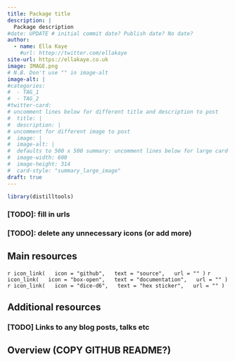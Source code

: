 ```yaml
---
title: Package title
description: |
  Package description
#date: UPDATE # initial commit date? Publish date? No date?
author: 
  - name: Ella Kaye
    #url: httep://twitter.com/ellakaye
site-url: https://ellakaye.co.uk
image: IMAGE.png
# N.B. Don't use "" in image-alt
image-alt: |
#categories:
#  - TAG_1
#  - TAG_2
#twitter-card: 
# uncomment lines below for different title and description to post
#  title: |
#  description: |
# uncomment for different image to post
#  image: |
#  image-alt: |
#  defaults to 500 x 500 summary: uncomment lines below for large card
#  image-width: 600 
#  image-height: 314
#  card-style: "summary_large_image" 
draft: true
---
```


```r
library(distilltools)
```


### [TODO]: fill in urls
### [TODO]: delete any unnecessary icons (or add more)

## Main resources

`r icon_link(
  icon = "github",
  text = "source",
  url = ""
)`
`r icon_link(
  icon = "box-open",
  text = "documentation",
  url = ""
)`
`r icon_link(
  icon = "dice-d6",
  text = "hex sticker",
  url = ""
)`

## Additional resources

### [TODO] Links to any blog posts, talks etc

## Overview (COPY GITHUB README?)


